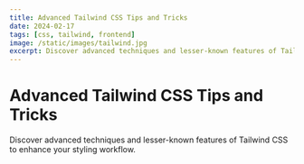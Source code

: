 ```yaml
---
title: Advanced Tailwind CSS Tips and Tricks
date: 2024-02-17
tags: [css, tailwind, frontend]
image: /static/images/tailwind.jpg
excerpt: Discover advanced techniques and lesser-known features of Tailwind CSS to enhance your styling workflow...
---
```


# Advanced Tailwind CSS Tips and Tricks

Discover advanced techniques and lesser-known features of Tailwind CSS to enhance your styling workflow.
